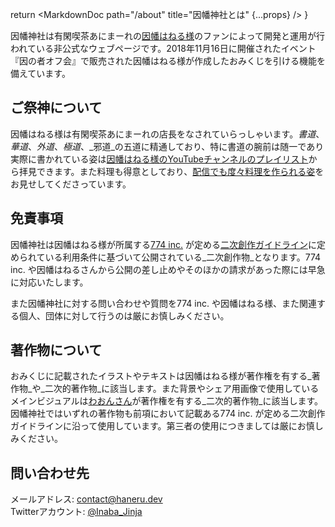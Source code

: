 
  return <MarkdownDoc path="/about" title="因幡神社とは" {...props} />
}

因幡神社は有閑喫茶あにまーれの[因幡はねる様](https://www.youtube.com/channel/UC0Owc36U9lOyi9Gx9Ic-4qg)のファンによって開発と運用が行われている非公式なウェブページです。2018年11月16日に開催されたイベント『因の者オフ会』で販売された因幡はねる様が作成したおみくじを引ける機能を備えています。

## ご祭神について

因幡はねる様は有閑喫茶あにまーれの店長をなされていらっしゃいます。_書道_、_華道_、_外道_、_極道_、_邪道_の五道に精通しており、特に書道の腕前は随一であり実際に書かれている姿は[因幡はねる様のYouTubeチャンネルのプレイリスト](https://www.youtube.com/playlist?list=PLJdGplDR39fgi-haMvzOZ9L2m1MEsw1vk)から拝見できます。また料理も得意としており、[配信でも度々料理を作られる姿](https://www.youtube.com/playlist?list=PLJdGplDR39fi5mhqhGWNl1fudZ770xZeG)をお見せしてくださっています。

## 免責事項

因幡神社は因幡はねる様が所属する[774 inc.](https://www.774.ai/) が定める[二次創作ガイドライン](https://www.774.ai/guideline)に定められている利用条件に基づいて公開されている_二次創作物_となります。774 inc. や因幡はねるさんから公開の差し止めやそのほかの請求があった際には早急に対応いたします。

また因幡神社に対する問い合わせや質問を774 inc. や因幡はねる様、また関連する個人、団体に対して行うのは厳にお慎しみください。

## 著作物について

おみくじに記載されたイラストやテキストは因幡はねる様が著作権を有する_著作物_や_二次的著作物_に該当します。また背景やシェア用画像で使用しているメインビジュアルは[わおんさん](https://www.pixiv.net/users/15725374)が著作権を有する_二次的著作物_に該当します。因幡神社ではいずれの著作物も前項において記載ある774 inc. が定める二次創作ガイドラインに沿って使用しています。第三者の使用につきましては厳にお慎しみください。

## 問い合わせ先

メールアドレス: contact@haneru.dev<br />
Twitterアカウント: [@Inaba_Jinja](https://twitter.com/Inaba_Jinja)
